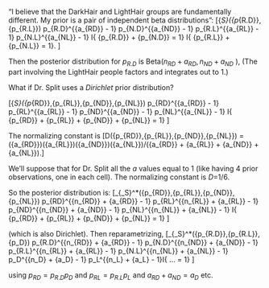 
“I believe that the DarkHair and LightHair groups are fundamentally different.  My prior is a pair of independent beta distributions”:
  \[{\pi _S}({p_{R.D}},{p_{R.L}}) \propto p_{R.D}^{{a_{RD}} - 1} \cdot p_{N.D}^{{a_{ND}} - 1} \cdot p_{R.L}^{{a_{RL}} - 1} \cdot p_{N.L}^{{a_{NL}} - 1} \cdot I\{ {p_{R.D}} + {p_{N.D}} = 1\} I\{ {p_{R.L}} + {p_{N.L}} = 1\}. \]


Then the posterior distribution for ${p_{R.D}}$  is Beta(${n_{RD}} + {a_{RD}},{n_{ND}} + {a_{ND}}$ ),
(The part involving the LightHair people factors and integrates out to 1.)

What if Dr. Split uses a *Dirichlet* prior distribution?
  
\[{\pi _S}({p_{RD}},{p_{RL}},{p_{ND}},{p_{NL}}) \propto p_{RD}^{{a_{RD}} - 1} \cdot p_{RL}^{{a_{RL}} - 1} \cdot p_{ND}^{{a_{ND}} - 1} \cdot p_{NL}^{{a_{NL}} - 1} \cdot I\{ {p_{RD}} + {p_{RL}} + {p_{ND}} + {p_{NL}} = 1\} \]


The normalizing constant is
\[D({p_{RD}},{p_{RL}},{p_{ND}},{p_{NL}}) = \Gamma ({a_{RD}})\Gamma ({a_{RL}})\Gamma ({a_{ND}})\Gamma ({a_{NL}})/\Gamma ({a_{RD}} + {a_{RL}} + {a_{ND}} + {a_{NL}}).\]


We’ll suppose that for Dr. Split all the $a$ values equal to 1 (like having 4 prior observations, one in each cell). The normalizing constant is $D$=1/6.

So the posterior distribution is:
\[\pi _{_S}^*({p_{RD}},{p_{RL}},{p_{ND}},{p_{NL}}) \propto p_{RD}^{{n_{RD}} + {a_{RD}} - 1} \cdot p_{RL}^{{n_{RL}} + {a_{RL}} - 1} \cdot p_{ND}^{{n_{ND}} + {a_{ND}} - 1} \cdot p_{NL}^{{n_{NL}} + {a_{NL}} - 1} \cdot I\{ {p_{RD}} + {p_{RL}} + {p_{ND}} + {p_{NL}} = 1\} \]

(which is also Dirichlet).  Then reparametrizing,
\[\pi _{_S}^*({p_{R.D}},{p_{R.L}},{p_D}) \propto p_{R.D}^{{n_{RD}} + {a_{RD}} - 1} \cdot p_{N.D}^{{n_{ND}} + {a_{ND}} - 1} \cdot p_{R.L}^{{n_{RL}} + {a_{RL}} - 1} \cdot p_{N.L}^{{n_{NL}} + {a_{NL}} - 1} \cdot p_D^{{n_D} + {a_D} - 1} \cdot p_L^{{n_L} + {a_L} - 1}I\{ ... = 1\} \]

using ${p_{RD}} = {p_{R.D}}{p_D}$  and ${p_{RL}} = {p_{R.L}}{p_L}$  and ${a_{RD}} + {a_{ND}} = {a_D}$  etc.
